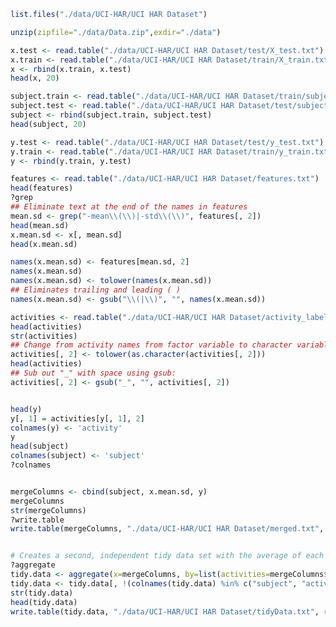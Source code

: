 ```r
list.files("./data/UCI-HAR/UCI HAR Dataset")

unzip(zipfile="./data/Data.zip",exdir="./data")

x.test <- read.table("./data/UCI-HAR/UCI HAR Dataset/test/X_test.txt")
x.train <- read.table("./data/UCI-HAR/UCI HAR Dataset/train/X_train.txt")
x <- rbind(x.train, x.test)
head(x, 20)

subject.train <- read.table("./data/UCI-HAR/UCI HAR Dataset/train/subject_train.txt")
subject.test <- read.table("./data/UCI-HAR/UCI HAR Dataset/test/subject_test.txt")
subject <- rbind(subject.train, subject.test)
head(subject, 20)

y.test <- read.table("./data/UCI-HAR/UCI HAR Dataset/test/y_test.txt")
y.train <- read.table("./data/UCI-HAR/UCI HAR Dataset/train/y_train.txt")
y <- rbind(y.train, y.test)

features <- read.table("./data/UCI-HAR/UCI HAR Dataset/features.txt")
head(features)
?grep
## Eliminate text at the end of the names in features
mean.sd <- grep("-mean\\(\\)|-std\\(\\)", features[, 2])
head(mean.sd)
x.mean.sd <- x[, mean.sd]
head(x.mean.sd)

names(x.mean.sd) <- features[mean.sd, 2]
names(x.mean.sd)
names(x.mean.sd) <- tolower(names(x.mean.sd)) 
## Eliminates trailing and leading ( ) 
names(x.mean.sd) <- gsub("\\(|\\)", "", names(x.mean.sd))

activities <- read.table("./data/UCI-HAR/UCI HAR Dataset/activity_labels.txt")
head(activities)
str(activities)
## Change from activity names from factor variable to character variable and make lower case:
activities[, 2] <- tolower(as.character(activities[, 2]))
head(activities)
## Sub out "_" with space using gsub:
activities[, 2] <- gsub("_", "", activities[, 2])


head(y)
y[, 1] = activities[y[, 1], 2]
colnames(y) <- 'activity'
y
head(subject)
colnames(subject) <- 'subject'
?colnames


mergeColumns <- cbind(subject, x.mean.sd, y)
mergeColumns
str(mergeColumns)
?write.table
write.table(mergeColumns, "./data/UCI-HAR/UCI HAR Dataset/merged.txt", row.names = F)


# Creates a second, independent tidy data set with the average of each variable for each activity and each subject. 
?aggregate
tidy.data <- aggregate(x=mergeColumns, by=list(activities=mergeColumns$activity, subj=mergeColumns$subject), FUN=mean)
tidy.data <- tidy.data[, !(colnames(tidy.data) %in% c("subject", "activity"))]
str(tidy.data)
head(tidy.data)
write.table(tidy.data, "./data/UCI-HAR/UCI HAR Dataset/tidyData.txt", row.names = F)



```

